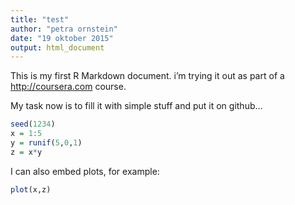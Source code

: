 ```yaml
---
title: "test"
author: "petra ornstein"
date: "19 oktober 2015"
output: html_document
---
```


This is my first R Markdown document. i'm trying it out as part of a <http://coursera.com> course.

My task now is to fill it with simple stuff and put it on github...

```r
seed(1234)
x = 1:5
y = runif(5,0,1)
z = x*y
```

I can also embed plots, for example:

```r
plot(x,z)
```


